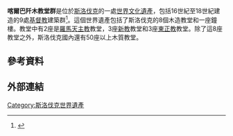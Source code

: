 '''喀爾巴阡木教堂群'''是位於[[斯洛伐克|斯洛伐克]]的一處[[世界文化遺產|世界文化遺產]]，包括16世紀至18世紀建造的9處[[基督教|基督教]]建築群<ref>{{cite web|url=http://whc.unesco.org/en/list/1273/|title=Wooden Churches of the Slovak part of the Carpathian Mountain Area|publisher=UNESCO|date=|accessdate=2014-11-01|archive-date=2017-08-19|archive-url=https://web.archive.org/web/20170819133512/http://whc.unesco.org/en/list/1273/|dead-url=no}}</ref>。這個世界遺產包括了斯洛伐克的8個木造教堂和一座鐘樓。教堂中有2座是[[羅馬天主教|羅馬天主教]]教堂，3座[[新教|新教]]教堂和3座[[東正教|東正教]]教堂。除了這8座教堂之外，斯洛伐克國內還有50座以上木質教堂。

== 參考資料 ==
{{reflist}}

== 外部連結 ==
{{Commonscat|Wooden churches in the Slovak region of the Carpathian Mountains }}
{{斯洛伐克世界遗产}}
[[Category:斯洛伐克世界遺產|Category:斯洛伐克世界遺產]]